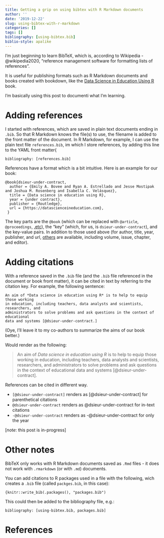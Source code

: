 ```yaml
---
title: Getting a grip on using bibtex with R Markdown documents
author: ''
date: '2019-12-22'
slug: using-bibtex-with-r-markdown
categories: []
tags: []
bibliography: [using-bibtex.bib]
biblio-style: apalike
---
```


I'm just beginning to learn BibTeX, which is, according to Wikipedia -@wikipedia2020, "reference management software for formatting lists of references".

It is useful for publishing formats such as R Markdown documents and books created with bookdown, like the [Data Science in Education Using R](https://en.wikipedia.org/wiki/BibTeX) book.

I'm basically using this post to documenti what I'm learning.

# Adding references

I started with references, which are saved in plain text documents ending in `.bib`. So that R Markdown knows the file(s) to use, the filename is added to the front matter of the document. In R Markdown, for example, I can use the plain text file `references.bib`, im which I store references, by adding this line to the YAML front matter{

`bibliography: [references.bib]`

References have a format which is a bit intuitive. Here is an example for our book:

```code
@book{dsieur-under-contract,
  author = {Emily A. Bovee and Ryan A. Estrellado and Jesse Mostipak and Joshua M. Rosenberg and Isabella C. Velásquez},
  title = {Data science in education using R},
  year = {under contract},
  publisher = {Routledge},
  url = {https://datascienceineducation.com},
 }
```

The key parts are the `@book` (which can be replaced with `@article`, `@proceedings`, [.etc](http://bib-it.sourceforge.net/help/fieldsAndEntryTypes.php#Entries)), the "key" (which, for us, is `dsieur-under-contract`), and the key-value pairs. In addition to those used above (for author, title, year, publisher, and url, [others](http://bib-it.sourceforge.net/help/fieldsAndEntryTypes.php#Fields) are available, including volume, issue, chapter, and editor).

# Adding citations

With a reference saved in the `.bib` file (and the `.bib` file referenced in the document or book front matter), it can be cited in text by referring to the citation key. For example, the following sentence:

```code
An aim of *Data science in education using R* is to help to equip those working 
in education, including teachers, data analysts and scientists, researchers, and
administrators to solve problems and ask questions in the context of educational
data and systems [@dsieur-under-contract.]
```

(Oye, I'll leave it to my co-authors to summarize the aims of our book better.)

Would render as the following:

> An aim of *Data science in education using R* is to help to equip those working
in education, including teachers, data analysts and scientists, researchers, and
administrators to solve problems and ask questions in the context of educational
data and systems [@dsieur-under-contract].

References can be cited in different way.

- `[@dsieur-under-contract]` renders as [@dsieur-under-contract] for parenthetical citations
- `@dsieur-under-contract` renders as @dsieur-under-contract for in-text citations
- `-@dsieur-under-contract` renders as -@dsieur-under-contract for only the year

[*note*: this post is in-progress]

# Other notes

BibTeX only works with R Markdown documents saved as `.Rmd` files - it does not work with `.rmarkdown` (or with `.md`) documents.

You can add citations to R packages used in a file with the following, wich creates a `.bib` file (called `packges.bib`, in this case):

`{knitr::write_bib(.packages(), "packages.bib")`

This could then be added to the bibliography file, e.g.:

`bibliography: [using-bibtex.bib, packages.bib]`

# References

